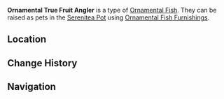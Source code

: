{{About|the [[furnishing]]|the fish|True Fruit Angler}}
{{Furnishing Infobox
|id             = 379024
|title          = True Fruit Angler
|image          = Item Ornamental True Fruit Angler.png
|category       = Ornamental Fish
|subcategory    = 
|quality        = 4
|adeptal_energy = 
|load           = 
|reduced_load   = 
|description    = A valuable Ornamental Fish that may be kept as a pet in the [[Pool of Sapphire Grace]] and [[Shaded Clarity]].<br />{{Item Description|True Fruit Angler}}
|mention        = 
|blueprint      = 
|source1        = 
|source2        = 
|source3        = 
|source4        = 
|source5        = 
}}
'''Ornamental True Fruit Angler''' is a type of [[Ornamental Fish]]. They can be raised as pets in the [[Serenitea Pot]] using [[Ornamental Fish Furnishings]].

==Location==
{{transclude|True Fruit Angler|Location}}

==Change History==
{{Change History|3.0}}

==Navigation==
{{Furnishing Navbox/Subsystems|Fish Pond}}